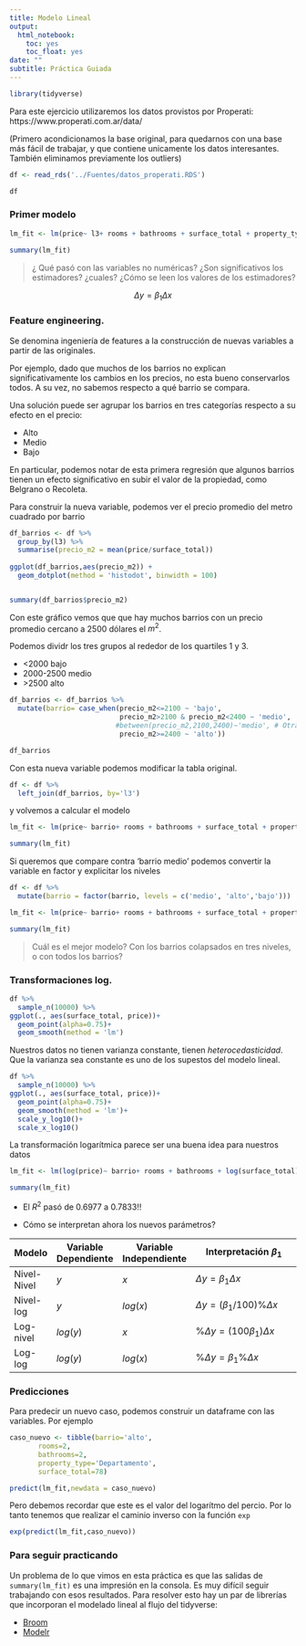 ```yaml
---
title: Modelo Lineal
output:
  html_notebook:
    toc: yes
    toc_float: yes
date: ""
subtitle: Práctica Guiada
---
```



```r
library(tidyverse)
```


Para este ejercicio utilizaremos los datos provistos por Properati: https://www.properati.com.ar/data/

(Primero acondicionamos la base original, para quedarnos con una base más fácil de trabajar, y que contiene unicamente los datos interesantes. También eliminamos previamente los outliers)

```r
df <- read_rds('../Fuentes/datos_properati.RDS')

df
```

### Primer modelo

```r
lm_fit <- lm(price~ l3+ rooms + bathrooms + surface_total + property_type,data = df)
```

```r
summary(lm_fit)
```

> ¿ Qué pasó con las variables no numéricas?
> ¿Son significativos los estimadores? ¿cuales?
> ¿Cómo se leen los valores de los estimadores?


$$
\Delta y = \beta_1 \Delta x
$$

### Feature engineering.

Se denomina ingeniería de features a la construcción de nuevas variables a partir de las originales. 

Por ejemplo, dado que muchos de los barrios no explican significativamente los cambios en los precios, no esta bueno conservarlos todos. A su vez, no sabemos respecto a qué barrio se compara.

Una solución puede ser agrupar los barrios en tres categorías respecto a su efecto en el precio: 

- Alto
- Medio
- Bajo

En particular, podemos notar de esta primera regresión que algunos barrios tienen un efecto significativo en subir el valor de la propiedad, como Belgrano o Recoleta. 

Para construir la nueva variable, podemos ver el precio promedio del metro cuadrado por barrio

```r

df_barrios <- df %>% 
  group_by(l3) %>% 
  summarise(precio_m2 = mean(price/surface_total)) 
  
ggplot(df_barrios,aes(precio_m2)) +
  geom_dotplot(method = 'histodot', binwidth = 100)


summary(df_barrios$precio_m2)
```

Con este gráfico vemos que que hay muchos barrios con un precio promedio cercano a 2500 dólares el $m^2$.

Podemos dividr los tres grupos al rededor de los quartiles 1 y 3. 

- <2000 bajo
- 2000-2500 medio
- \>2500 alto

```r
df_barrios <- df_barrios %>% 
  mutate(barrio= case_when(precio_m2<=2100 ~ 'bajo',
                           precio_m2>2100 & precio_m2<2400 ~ 'medio',
                          #between(precio_m2,2100,2400)~'medio', # Otra forma de escribirlo
                           precio_m2>=2400 ~ 'alto'))

df_barrios
```

Con esta nueva variable podemos modificar la tabla original.

```r
df <- df %>% 
  left_join(df_barrios, by='l3')
```


y volvemos a calcular el modelo



```r
lm_fit <- lm(price~ barrio+ rooms + bathrooms + surface_total + property_type,data = df)

summary(lm_fit)
```

Si queremos que compare contra 'barrio medio' podemos convertir la variable en factor y explicitar los niveles

```r
df <- df %>% 
  mutate(barrio = factor(barrio, levels = c('medio', 'alto','bajo')))

lm_fit <- lm(price~ barrio+ rooms + bathrooms + surface_total + property_type,data = df)

summary(lm_fit)
```


> Cuál es el mejor modelo? Con los barrios colapsados en tres niveles, o con todos los barrios?


### Transformaciones log. 


```r
df %>% 
  sample_n(10000) %>% 
ggplot(., aes(surface_total, price))+
  geom_point(alpha=0.75)+
  geom_smooth(method = 'lm')
```

Nuestros datos no tienen varianza constante, tienen _heterocedasticidad_. Que la varianza sea constante es uno de los supestos del modelo lineal.

```r
df %>% 
  sample_n(10000) %>% 
ggplot(., aes(surface_total, price))+
  geom_point(alpha=0.75)+
  geom_smooth(method = 'lm')+
  scale_y_log10()+
  scale_x_log10()
```

La transformación logarítmica parece ser una buena idea para nuestros datos


```r
lm_fit <- lm(log(price)~ barrio+ rooms + bathrooms + log(surface_total) + property_type,data = df)

summary(lm_fit)
```

- El $R^2$ pasó de 0.6977 a 0.7833!!

- Cómo se interpretan ahora los nuevos parámetros?


| Modelo      | Variable Dependiente | Variable Independiente | Interpretación $\beta_1$      |
|-------------|------------------|--------------------|---------------------------------------|
| Nivel-Nivel | $y$              | $x$                | $\Delta y = \beta_1 \Delta x$         |
| Nivel-log   | $y$              | $log(x)$           | $\Delta y = (\beta_1/100)\% \Delta x$ |
| Log-nivel   | $log(y)$         | $x$                | $\% \Delta y = (100 \beta_1) \Delta x$|
| Log-log     | $log(y)$         | $log(x)$           | $\% \Delta y = \beta_1 \% \Delta x$   |

### Predicciones

Para predecir un nuevo caso, podemos construir un dataframe con las variables. Por ejemplo
```r
caso_nuevo <- tibble(barrio='alto',
       rooms=2,
       bathrooms=2,
       property_type='Departamento',
       surface_total=78) 

predict(lm_fit,newdata = caso_nuevo)
```




Pero debemos recordar que este es el valor del logarítmo del percio. Por lo tanto tenemos que realizar el caminio inverso con la función `exp`


```r
exp(predict(lm_fit,caso_nuevo))
```


### Para seguir practicando

Un problema de lo que vimos en esta práctica es que las salidas de `summary(lm_fit)` es una impresión en la consola. Es muy difícil seguir trabajando con esos resultados. Para resolver esto hay un par de librerías que incorporan el modelado lineal al flujo del tidyverse:

  + [Broom](https://cran.r-project.org/web/packages/broom/vignettes/broom.html)
  + [Modelr](https://modelr.tidyverse.org/)

